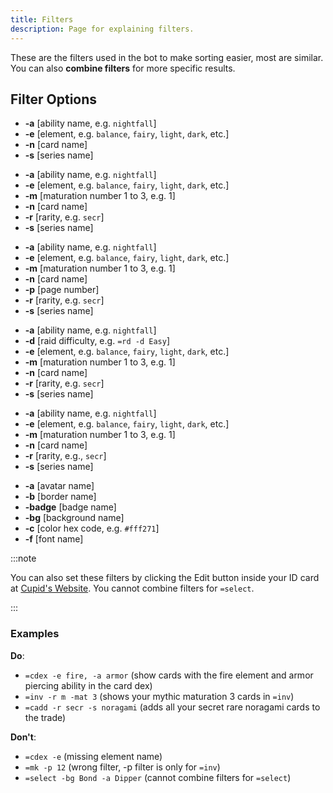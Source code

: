 ```yaml
---
title: Filters
description: Page for explaining filters.
---
```



These are the filters used in the bot to make sorting easier, most are similar. You can also **combine filters** for more specific results.

## Filter Options

<Tabs>
<TabItem label="Filters for `=cdex`">

- **-a** [ability name, e.g. `nightfall`]
- **-e** [element, e.g. `balance`, `fairy`, `light`, `dark`, etc.]
- **-n** [card name]
- **-s** [series name]

</TabItem>
<TabItem label="Filters for `=market`">

- **-a** [ability name, e.g. `nightfall`]
- **-e** [element, e.g. `balance`, `fairy`, `light`, `dark`, etc.]
- **-m** [maturation number 1 to 3, e.g. 1]
- **-n** [card name]
- **-r** [rarity, e.g. `secr`]
- **-s** [series name]

</TabItem>
<TabItem label="Filters for `=inv`">

- **-a** [ability name, e.g. `nightfall`]
- **-e** [element, e.g. `balance`, `fairy`, `light`, `dark`, etc.]
- **-m** [maturation number 1 to 3, e.g. 1]
- **-n** [card name]
- **-p** [page number]
- **-r** [rarity, e.g. `secr`]
- **-s** [series name]

</TabItem>
<TabItem label="Filters for `=rd`">

- **-a** [ability name, e.g. `nightfall`]
- **-d** [raid difficulty, e.g. `=rd -d Easy`]
- **-e** [element, e.g. `balance`, `fairy`, `light`, `dark`, etc.]
- **-m** [maturation number 1 to 3, e.g. 1]
- **-n** [card name]
- **-r** [rarity, e.g. `secr`]
- **-s** [series name]

</TabItem>
<TabItem label="Filters for `=cadd` (used for trade)">

- **-a** [ability name, e.g. `nightfall`]
- **-e** [element, e.g. `balance`, `fairy`, `light`, `dark`, etc.]
- **-m** [maturation number 1 to 3, e.g. 1]
- **-n** [card name]
- **-r** [rarity, e.g., `secr`]
- **-s** [series name]

</TabItem>
<TabItem label="Filters for `=select` (used for ID/profile)">

- **-a** [avatar name]
- **-b** [border name]
- **-badge** [badge name]
- **-bg** [background name]
- **-c** [color hex code, e.g. `#fff271`]
- **-f** [font name]

</TabItem>
</Tabs>

:::note 

You can also set these filters by clicking the Edit button inside your ID card at [Cupid's Website](https://cupidparadise.top/profile). You cannot combine filters for `=select`.  

:::

### Examples

**Do**:
- `=cdex -e fire, -a armor` (show cards with the fire element and armor piercing ability in the card dex)
- `=inv -r m -mat 3` (shows your mythic maturation 3 cards in `=inv`)
- `=cadd -r secr -s noragami` (adds all your secret rare noragami cards to the trade)

**Don't**:
- `=cdex -e` (missing element name)
- `=mk -p 12` (wrong filter, -p filter is only for `=inv`)
- `=select -bg Bond -a Dipper` (cannot combine filters for `=select`)
